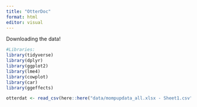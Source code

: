 ```yaml
---
title: "OtterDoc"
format: html
editor: visual
---
```


Downloading the data!

```r
#Libraries:
library(tidyverse)
library(dplyr)
library(ggplot2)
library(lme4)
library(cowplot)
library(car)
library(ggeffects)

otterdat <- read_csv(here::here("data/mompupdata_all.xlsx - Sheet1.csv"))
```
